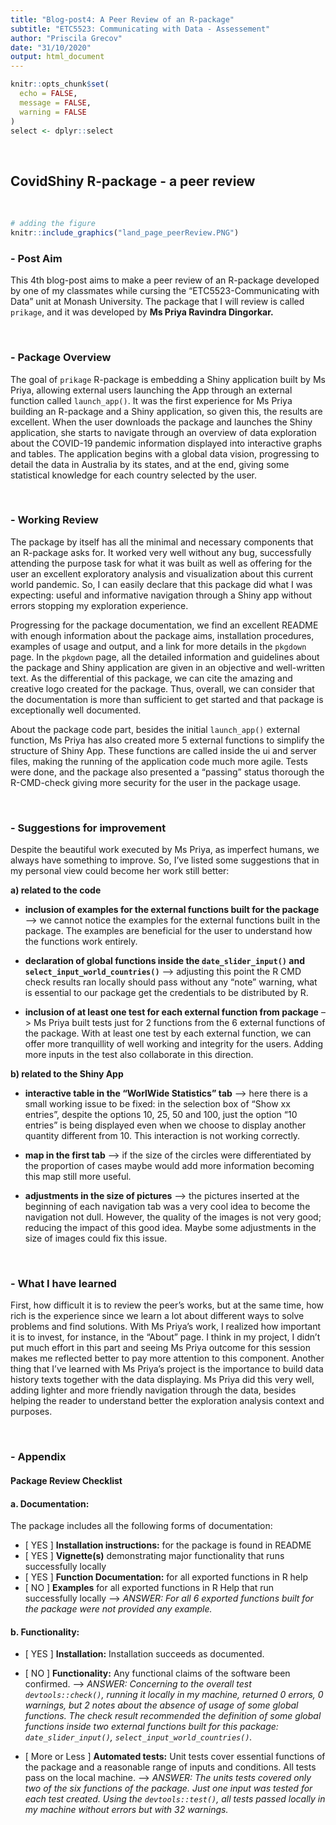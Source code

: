 ```yaml
---
title: "Blog-post4: A Peer Review of an R-package"
subtitle: "ETC5523: Communicating with Data - Assessement"
author: "Priscila Grecov"
date: "31/10/2020"
output: html_document
---
```


```r
knitr::opts_chunk$set(
  echo = FALSE,
  message = FALSE,
  warning = FALSE
)
select <- dplyr::select
```
<br>

## CovidShiny R-package - a peer review

<br>

```r
# adding the figure 
knitr::include_graphics("land_page_peerReview.PNG")
```

### - Post Aim
This 4th blog-post aims to make a peer review of an R-package developed by one of my classmates while cursing the "ETC5523-Communicating with Data" unit at Monash University. The package that I will review is called `prikage`, and it was developed by **Ms Priya Ravindra Dingorkar.**

<br> 

### - Package Overview
The goal of `prikage` R-package is embedding a Shiny application built by Ms Priya, allowing external users launching the App through an external function called `launch_app()`. It was the first experience for Ms Priya building an R-package and a Shiny application, so given this, the results are excellent. When the user downloads the package and launches the Shiny application, she starts to navigate through an overview of data exploration about the COVID-19 pandemic information displayed into interactive graphs and tables. The application begins with a global data vision, progressing to detail the data in Australia by its states, and at the end, giving some statistical knowledge for each country selected by the user.

<br> 

### - Working Review
The package by itself has all the minimal and necessary components that an R-package asks for. It worked very well without any bug, successfully attending the purpose task for what it was built as well as offering for the user an excellent exploratory analysis and visualization about this current world pandemic. So, I can easily declare that this package did what I was expecting: useful and informative navigation through a Shiny app without errors stopping my exploration experience.

Progressing for the package documentation, we find an excellent README with enough information about the package aims, installation procedures, examples of usage and output, and a link for more details in the `pkgdown` page. In the `pkgdown` page, all the detailed information and guidelines about the package and Shiny application are given in an objective and well-written text. As the differential of this package, we can cite the amazing and creative logo created for the package. Thus, overall, we can consider that the documentation is more than sufficient to get started and that package is exceptionally well documented.

About the package code part, besides the initial `launch_app()` external function, Ms Priya has also created more 5 external functions to simplify the structure of Shiny App. These functions are called inside the ui and server files, making the running of the application code much more agile. Tests were done, and the package also presented a "passing" status thorough the R-CMD-check giving more security for the user in the package usage.

<br> 

### - Suggestions for improvement

Despite the beautiful work executed by Ms Priya, as imperfect humans, we always have something to improve. So, I've listed some suggestions that in my personal view could become her work still better:

**a) related to the code**

* **inclusion of examples for the external functions built for the package** --> we cannot notice the examples for the external functions built in the package. The examples are beneficial for the user to understand how the functions work entirely.

* **declaration of global functions inside the `date_slider_input()` and `select_input_world_countries()`** --> adjusting this point the R CMD check results ran locally should pass without any "note" warning, what is essential to our package get the credentials to be distributed by R.

* **inclusion of at least one test for each external function from package** --> Ms Priya built tests just for 2 functions from the 6 external functions of the package. With at least one test by each external function, we can offer more tranquillity of well working and integrity for the users. Adding more inputs in the test also collaborate in this direction.


**b) related to the Shiny App**

* **interactive table in the "WorlWide Statistics" tab** --> here there is a small working issue to be fixed: in the selection box of "Show xx entries", despite the options 10, 25, 50 and 100, just the option "10 entries" is being displayed even when we choose to display another quantity different from 10. This interaction is not working correctly.

* **map in the first tab** --> if the size of the circles were differentiated by the proportion of cases maybe would add more information becoming this map still more useful.

* **adjustments in the size of pictures** --> the pictures inserted at the beginning of each navigation tab was a very cool idea to become the navigation not dull. However, the quality of the images is not very good; reducing the impact of this good idea. Maybe some adjustments in the size of images could fix this issue.

<br> 

### - What I have learned 

First, how difficult it is to review the peer's works, but at the same time, how rich is the experience since we learn a lot about different ways to solve problems and find solutions. With Ms Priya's work, I realized how important it is to invest, for instance, in the "About" page. I think in my project, I didn't put much effort in this part and seeing Ms Priya outcome for this session makes me reflected better to pay more attention to this component. Another thing that I've learned with Ms Priya's project is the importance to build data history texts together with the data displaying. Ms Priya did this very well, adding lighter and more friendly navigation through the data, besides helping the reader to understand better the exploration analysis context and purposes.

<br> 

### - Appendix 

#### Package Review Checklist

#### a. Documentation:
The package includes all the following forms of documentation: 

- [ YES ] **Installation instructions:** for the package is found in README
- [ YES ] **Vignette(s)** demonstrating major functionality that runs successfully locally
- [ YES ] **Function Documentation:** for all exported functions in R help
- [ NO ] **Examples** for all exported functions in R Help that run successfully locally --> *ANSWER: For all 6 exported functions built for the package were not provided any example.*


#### b. Functionality: 

- [ YES ] **Installation:** Installation succeeds as documented. 

- [ NO ] **Functionality:** Any functional claims of the software been confirmed. --> *ANSWER:  Concerning to the overall test `devtools::check()`, running it locally in my machine, returned 0 errors, 0 warnings, but 2 notes about the absence of usage of some global functions. The check result recommended the definition of some global functions inside two external functions built for this package: `date_slider_input()`, `select_input_world_countries()`.* 

- [ More or Less ] **Automated tests:** Unit tests cover essential functions of the package
and a reasonable range of inputs and conditions. All tests pass on the local machine. --> *ANSWER: The units tests covered only two of the six functions of the package. Just one input was tested for each test created. Using the `devtools::test()`, all tests passed locally in my machine without errors but with 32 warnings.*




